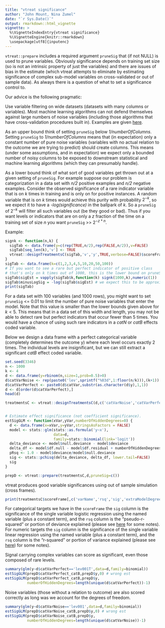 ```yaml
---
title: "vtreat significance"
author: "John Mount, Nina Zumel"
date: "`r Sys.Date()`"
output: rmarkdown::html_vignette
vignette: >
  %\VignetteIndexEntry{vtreat significance}
  %\VignetteEngine{knitr::rmarkdown}
  \usepackage[utf8]{inputenc}
---
```


`vtreat::prepare` includes a required argument `pruneSig` that (if not NULL) is used to prune variables.  Obviously significance depends on training set size (so is not an intrinsic property of just the variables) and there are issues of bias in the estimate (which vtreat attempts to eliminate by estimating significance of complex sub-model variables on cross-validated or out of sample data). As always there is a question of what to set a significance control to.

Our advice is the following pragmatic:  

Use variable filtering on wide datasets (datasets with many columns or variables).  Most machine learning algorithms can not defend themselves against large numbers of noise variables (including those algorithms that have cross-validation procedures built in).  Examples are given [here](http://www.win-vector.com/blog/2014/02/bad-bayes-an-example-of-why-you-need-hold-out-testing/).

As an upper bound think of setting `pruneSig` below _1/numberOfColumns_.  Setting `pruneSig` to _1/numberOfColumns_ means that (in expectation) only a constant number of pure noise variables (variables with no actual relation to the outcome we are trying to predict) should create columns.  This means (under some assumptions, and in expectation) we expect only a bounded number of noisy columns to be exposed to downstream statistical and machine learning algorithms (which they can presumably handle).

As a lower bound think of what sort of good variables get thrown out at a given setting of `pruneSig`.  For example suppose our problem is categorization in a data set with _n/2_ positive examples and _n/2_ negative examples.   Consider the observed significance of a rare indicator variable that is on _k_ times in training and is only on for positive instances.  A random variable that is on _k_ times would achieve this purity with probability $2^{-k}$, so we expect it to have a _-log(significance)_ in the ballpark of _k_.  So a `pruneSig` of $2^{-k}$ will filter all such variables out (be they good or bad).  Thus if you want levels or indicators that are on only a _z_ fraction of the time on a training set of size _n_ you want `pruneSig` >> $2^{-z*n}$.

Example:

```r
signk <- function(n,k) {
  sigTab <- data.frame(y=c(rep(TRUE,n/2),rep(FALSE,n/2)),v=FALSE)
  sigTab[seq_len(k),'v'] <- TRUE
  vtreat::designTreatmentsC(sigTab,'v','y',TRUE,verbose=FALSE)$scoreFrame[1,'sig']
}
sigTab <- data.frame(k=c(1,2,3,4,5,10,20,50,100))
# If you want to see a rare but perfect indicator of positive class
# that's only on k times out of 1000, this is the lower bound on pruneSig
sigTab$sigEst = vapply(sigTab$k,function(k) signk(1000,k),numeric(1)) 
sigTab$minusLogSig = -log(sigTab$sigEst) # we expect this to be approximately k
print(sigTab)
```

For a data set with 100 variables (and 1000 rows), you might want to set `pruneSig` <= 0.01 to limit the number of pure noise variables that enter the model. Note that this value is smaller than the lower bounds given above for $k < 5$. This means that in a data set of this width and length, you may not be able to detect rare but perfect indicators that occur fewer than 5 times.  You would have a chance of using such rare indicators in a _catN_ or _catB_ effects coded variable.

Below we design a data frame with a perfect categorical variable (completely determines
the outcome y) where each level occurs exactly 2 times.  The individual levels are
insignificant, but we can still extract a significant _catB_ effect coded variable.

```r
set.seed(3346)
n <- 1000
k <- 4
d <- data.frame(y=rbinom(n,size=1,prob=0.5)>0)
d$catVarNoise <- rep(paste0('lev',sprintf("%03d",1:floor(n/k))),(k+1))[1:n]
d$catVarPerfect <- paste0(d$catVar,substr(as.character(d$y),1,1))
d <- d[order(d$catVarPerfect),]
head(d)

treatmentsC <- vtreat::designTreatmentsC(d,c('catVarNoise','catVarPerfect'),'y',TRUE)


# Estimate effect significance (not coefficient significance).
estSigGLM <- function(xVar,yVar,numberOfHiddenDegrees=0) {
  d <- data.frame(x=xVar,y=yVar,stringsAsFactors = FALSE)
  model <- stats::glm(stats::as.formula('y~x'),
                      data=d,
                      family=stats::binomial(link='logit'))
  delta_deviance <- model$null.deviance - model$deviance
  delta_df <- model$df.null - model$df.residual + numberOfHiddenDegrees
  pRsq <- 1.0 - model$deviance/model$null.deviance
  sig <- stats::pchisq(delta_deviance, delta_df, lower.tail=FALSE)
  sig
}

prepD <- vtreat::prepare(treatmentsC,d,pruneSig=c())
```

vtreat produces good variable significances using out of sample simulation
(cross frames).

```r
print(treatmentsC$scoreFrame[,c('varName','rsq','sig','extraModelDegrees')])
```

For categorical targets we have in the `scoreFrame` the `sig` column is the significance of the single variable logistic regression using the named variable (plus a constant term), and the `rsq` column is the "pseudo-r-squared" or portion of deviance explained (please see [here](http://www.win-vector.com/blog/2011/09/the-simpler-derivation-of-logistic-regression/) for some notes).  For numeric targets the `sig` column is the significance of the single variable linear regression using the named variable (plus a constant term), and the `rsq` column is the "r-squared" or portion of variance explained (please see [here](http://www.win-vector.com/blog/2011/11/correlation-and-r-squared/)) for some notes).

Signal carrying complex variables can score as significant, even those composed of
rare levels.

```r
summary(glm(y~d$catVarPerfect=='lev001T',data=d,family=binomial))
estSigGLM(prepD$catVarPerfect_catB,prepD$y,0) # wrong est
estSigGLM(prepD$catVarPerfect_catB,prepD$y,
          numberOfHiddenDegrees=length(unique(d$catVarPerfect))-1)
```

Noise variables (those without a relation to outcome) are also scored
correctly as long was we account for the degrees of freedom.

```r
summary(glm(y~d$catVarNoise=='lev001',data=d,family=binomial))
estSigGLM(prepD$catVarNoise_catB,prepD$y,0) # wrong est
estSigGLM(prepD$catVarNoise_catB,prepD$y,
          numberOfHiddenDegrees=length(unique(d$catVarNoise))-1)
```


